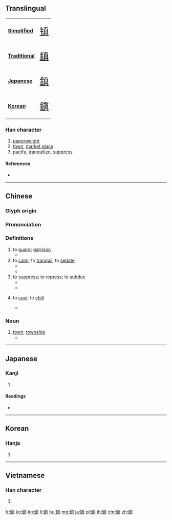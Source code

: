 {{character info/new}}
{{also|鎭|镇}}
==Translingual==
{| class="floatright" border=1 cellpadding="5" cellspacing="0"
|- valign="center"
| bgcolor="#dfefff"|
'''[[Simplified Chinese|Simplified]]'''
|<span class="Hans" lang="zh-hans" style="font-size: 175%">[[镇]]</span>
|- valign="center"
| bgcolor="#dfefff"|
'''[[Traditional Chinese|Traditional]]'''
|<span class="Hant" lang="zh-hant" style="font-size: 175%">[[鎮]]</span>
|- valign="center"
| bgcolor="#dfefff"|
'''[[Japanese]]'''
|<span class="Jpan" lang="jp" style="font-size: 175%">[[鎮]]</span>
|- valign="center"
| bgcolor="#dfefff"|
'''[[Korean]]'''
|<span class="Ko" lang="ko" style="font-size: 175%">[[鎭]]</span>
|}
===Han character===
{{Han char|rn=167|rad=金|as=10|sn=18|four=84181|canj=CJBC|ids=⿰金真}}

# [[paperweight]]
# [[town]], [[market place]]
# [[pacify]], [[tranquilize]], [[suppress]]

====References====
* {{Han ref|kx=1318.170|dkj=40745|dj=1818.070|hdz=64238.010|uh=93AE|ud=37806|bh=C2ED|bd=49901}}

----

==Chinese==
{{zh-forms|s=镇|t2=鎭}}

===Glyph origin===
{{Han etym}}

===Pronunciation===
{{zh-pron
|m=zhèn
|c=zan3
|mn=qz,tw,xm,zz:tìn
|cat=n,v
}}

===Definitions===
{{zh-hanzi}}

# to [[guard]]; [[garrison]]
#* {{zh-x|鎮守|to guard}}
# to [[calm]]; to [[tranquil]]; to [[sedate]]
#* {{zh-x|鎮定|calm}}
#* {{zh-x|鎮痛|pain killer}}
# to [[suppress]]; to [[repress]]; to [[subdue]]
#* {{zh-x|鎮住|to dominate, to subdue}}
#* {{zh-x|鎮壓|repression}}
# {{lb|zh|food or drinks}} to [[cool]]; to [[chill]]
#* {{zh-x|冰鎮|iced}}

===Noun===
{{zh-noun}}

# [[town]]; [[township]]
#* {{zh-x|這 個 鎮 建 於 @1610 年。|The '''town''' was founded in 1610.}}

----

==Japanese==

===Kanji===
{{ja-kanji|grade=c|rs=金10}}

# {{defn|lang=ja|sort=金10}}

====Readings====
* {{ja-readings|goon=[[ちん]] (chin)|kanon=[[ちん]] (chin)|on=[[てん]] (ten)|kun=[[しずめる]] (shizumeru), [[おさえ]] (osae), [[しずまる]] (shizumaru)}}

----

==Korean==

===Hanja===
{{ko-hanja|hangeul=진|eumhun=|rv=jin|mr=chin|y=cin}}

# {{defn|lang=ko|sort=金10}}

----

==Vietnamese==

===Han character===
{{vi-hantu|[[trấn]], [[chắn]], [[chận]], [[dấn]], [[sán]], [[sấn]], [[trớn]], [[giấn]]|rs=金10}}

# {{defn|lang=vi|sort=金10}}

[[fr:鎮]]
[[ko:鎮]]
[[kn:鎮]]
[[li:鎮]]
[[hu:鎮]]
[[mg:鎮]]
[[ja:鎮]]
[[pl:鎮]]
[[th:鎮]]
[[chr:鎮]]
[[zh:鎮]]